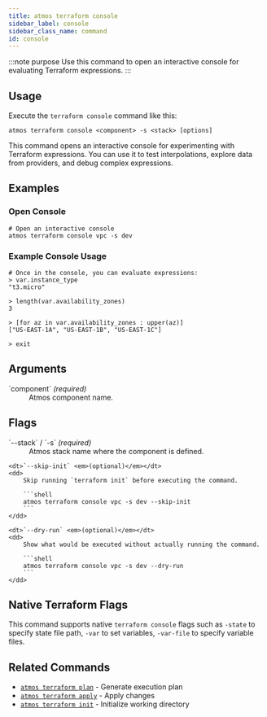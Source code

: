 ```yaml
---
title: atmos terraform console
sidebar_label: console
sidebar_class_name: command
id: console
---
```


:::note purpose
Use this command to open an interactive console for evaluating Terraform expressions.
:::

<Screengrab title="atmos terraform console --help" slug="atmos-terraform-console--help" />

## Usage

Execute the `terraform console` command like this:

```shell
atmos terraform console <component> -s <stack> [options]
```

This command opens an interactive console for experimenting with Terraform expressions. You can use it to test interpolations, explore data from providers, and debug complex expressions.

## Examples

### Open Console

```shell
# Open an interactive console
atmos terraform console vpc -s dev
```

### Example Console Usage

```hcl
# Once in the console, you can evaluate expressions:
> var.instance_type
"t3.micro"

> length(var.availability_zones)
3

> [for az in var.availability_zones : upper(az)]
["US-EAST-1A", "US-EAST-1B", "US-EAST-1C"]

> exit
```

## Arguments

<dl>
    <dt>`component` <em>(required)</em></dt>
    <dd>
        Atmos component name.
    </dd>
</dl>

## Flags

<dl>
    <dt>`--stack` / `-s` <em>(required)</em></dt>
    <dd>
        Atmos stack name where the component is defined.
    </dd>

    <dt>`--skip-init` <em>(optional)</em></dt>
    <dd>
        Skip running `terraform init` before executing the command.

        ```shell
        atmos terraform console vpc -s dev --skip-init
        ```
    </dd>

    <dt>`--dry-run` <em>(optional)</em></dt>
    <dd>
        Show what would be executed without actually running the command.

        ```shell
        atmos terraform console vpc -s dev --dry-run
        ```
    </dd>
</dl>

## Native Terraform Flags

This command supports native `terraform console` flags such as `-state` to specify state file path, `-var` to set variables, `-var-file` to specify variable files.

## Related Commands

- [`atmos terraform plan`](/cli/commands/terraform/plan) - Generate execution plan
- [`atmos terraform apply`](/cli/commands/terraform/apply) - Apply changes
- [`atmos terraform init`](/cli/commands/terraform/init) - Initialize working directory
